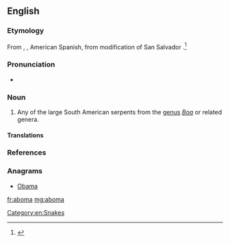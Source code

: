 ==English==
{{rfi}}
{{wikipedia|Boa constrictor}}
{{wikispecies|Boa}}
===Etymology===
From {{etyl|pt|en}}, {{etyl|fr|en}}, American Spanish, from modification of San Salvador {{etyl|kg|en}} {{term|mboma||python|lang=kg}}.<ref>{{reference-book|editor=Philip Babcock Gove|title=Webster's Third International Dictionary of the English Language, Unabridged|origyear=1909|year=1976|publisher=G. & C. Merriam Co.|location=Springfield, MA|isbn=0-87779-101-5|pages=4}}</ref>

===Pronunciation===
* {{a|US}} {{IPA|/əˈboʊ.mə/|lang=en}}

===Noun===
{{en-noun}}

# Any of the large South American serpents from the [[genus]] ''[[Boa]]'' or related genera.

====Translations====
{{trans-top|any of several large South American serpents}}
{{trans-mid}}
{{trans-bottom}}

===References===
<references/>

===Anagrams===
* [[Obama#English|Obama]]

[[Category:en:Snakes]]

[[fr:aboma]]
[[mg:aboma]]